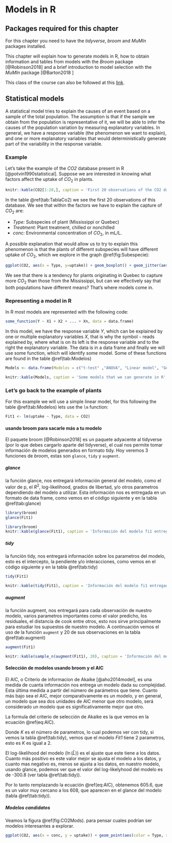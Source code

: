 # Models in R {#models}

## Packages required for this chapter

For this chapter you need to have the *tidyverse*, *broom* and *MuMIn* packages installed.

This chapter will explain how to generate models in R, how to obtain information and tables from models with the *Broom* package [@Robinson2018] and a brief introduction to model selection with the *MuMIn* package [@Barton2018 ]

This class of the course can also be followed at this [link]([link](https://sustainscapes.github.io/Class3/Modelos.html)). 

## Statistical models

A statistical model tries to explain the causes of an event based on a sample of the total population. The assumption is that if the sample we obtain from the population is representative of it, we will be able to infer the causes of the population variation by measuring explanatory variables. In general, we have a response variable (the phenomenon we want to explain), and one or more explanatory variables that would deterministically generate part of the variability in the response variable.

### Example

Let's take the example of the *CO2* database present in R [@potvin1990statistical]. Suppose we are interested in knowing what factors affect the uptake of $CO_2$ in plants.

```r
knitr::kable(CO2[1:20,], caption = 'First 20 observations of the CO2 database.', booktabs = TRUE, row.names = FALSE)
```

In the table \@ref(tab:TablaCo2) we see the first 20 observations of this database. We see that within the factors we have to explain the capture of $CO_2$ are:

* *Type:* Subspecies of plant (Mississippi or Quebec)
* *Treatment:* Plant treatment, chilled or nonchilled
* *conc:* Environmental concentration of $CO_2$, in mL/L.

A possible explanation that would allow us to try to explain this phenomenon is that the plants of different subspecies will have different uptake of $CO_2$, which we explore in the graph \@ref(fig:Subespecie):

```r

ggplot(CO2, aes(x = Type, y=uptake)) + geom_boxplot() + geom_jitter(aes(color = Type)) + theme_classic()
```

We see that there is a tendency for plants originating in Quebec to capture more $CO_2$ than those from the Mississippi, but can we effectively say that both populations have different means? That's where models come in.

### Representing a model in R

In R most models are represented with the following code:

```r
some_function(Y ~ X1 + X2 + ... + Xn, data = data.frame)
```

In this model, we have the response variable *Y*, which can be explained by one or multiple explanatory variables *X*, that is why the symbol `~` reads explained by, where what is on its left is the response variable and to the right the explanatory variable. The data is in a data frame and finally we will use some function, which will identify some model. Some of these functions are found in the table \@ref(tab:Modelos)

```r
Models <- data.frame(Modelos = c("t-test" ,"ANOVA", "Linear model", "Generalized linear model", "Generalized aditive model", "non-linear model", "Mixed effect models", "Boosted regression trees"), Funcion = c("t.test()", "aov()", "lm()", "glm()", "gam()", "nls()", "lmer()", "gbm()"))

knitr::kable(Models, caption = 'Some models that we can generate in R', booktabs = TRUE, row.names = FALSE)
```


### Let's go back to the example of plants

For this example we will use a simple linear model, for this following the table \@ref(tab:Modelos) lets use the `lm` function:

```r
Fit1 <- lm(uptake ~ Type, data = CO2)
```

#### usando broom para sacarle más a tu modelo

El paquete broom [@Robinson2018] es un paquete adyacente al tidyverse (por lo que debes cargarlo aparte del tidyverse), el cual nos permite tomar información de modelos generados en formato tidy. Hoy veremos 3 funciones de *broom*, estas son `glance`, `tidy` y `augment`.

##### glance

la función glance, nos entregará información general del modelo, como el valor de p, el $R^2$, log-likelihood, grados de libertad, y/o otros parametros dependiendo del modelo a utilizar. Esta información nos es entregada en un formato de data frame, como vemos en el código siguiente y en la tabla \@ref(tab:glance)

```r
library(broom)
glance(Fit1)
```

```r
library(broom)
knitr::kable(glance(Fit1), caption = 'Información del modelo fi1 entregada por la función glance', booktabs = TRUE, row.names = FALSE)
```

##### tidy

la función tidy, nos entregará información sobre los parametros del modelo, esto es el intercepto, la pendiente y/o interacciones, como vemos en el código siguiente y en la tabla \@ref(tab:tidy)

```r
tidy(Fit1)
```

```r
knitr::kable(tidy(Fit1), caption = 'Información del modelo fi1 entregada por la función glance', booktabs = TRUE, row.names = FALSE)
```

##### augment

la función augment, nos entregará para cada observación de nuestro modelo, varios parametros importantes como el valor predicho, los residuales, el distancia de cook entre otros, esto nos sirve principalmente para estudiar los supuestos de nuestro modelo. A continuación vemos el uso de la función `augment` y 20 de sus observaciones en la tabla \@ref(tab:augment)

```r
augment(Fit1)
```

```r
knitr::kable(sample_n(augment(Fit1), 20), caption = 'Información del modelo fi1 entregada por la función augment', booktabs = TRUE, row.names = FALSE)
```

#### Selección de modelos usando broom y el AIC

El AIC, o Criterio de informacion de Akaike [@aho2014model], es una medida de cuanta información nos entrega un modelo dada su complejidad. Esta última medida a partir del número de parámetros que tiene. Cuanto más bajo sea el AIC, mejor comparativamente es un modelo, y en general, un modelo que sea dos unidades de AIC menor que otro modelo, será considerado un modelo que es significativamente mejor que otro.

La formula del criterio de selección de Akaike es la que vemos en la ecuación \@ref(eq:AIC).

\begin{equation} 
  AIC = 2 K - 2 \ln{(\hat{L})}
  (\#eq:AIC)
\end{equation} 


Donde $K$ es el número de parametros, lo cual podemos ver con tidy, si vemos la tabla \@ref(tab:tidy), vemos que el modelo *Fit1* tiene 2 parametros, esto es $K$ es igual a 2.

El log-likelihood del modelo ($\ln{(\hat{L})}$) es el ajuste que este tiene a los datos. Cuanto más positivo es este valor mejor se ajusta el modelo a los datos, y cuanto mas negativo es, menos se ajusta a los datos, en nuestro modelo, usando glance, podemos ver que el valor del log-likelyhood del modelo es de -300.8 (ver tabla \@ref(tab:tidy)).

Por lo tanto remplazando la ecuación \@ref(eq:AIC), obtenemos 605.6, que es un valor muy cercano a los 608, que aparecen en el glance del modelo (tabla \@ref(tab:tidy)).

##### Modelos candidatos

Veamos la figura \@ref(fig:CO2Mods). para pensar cuales podrían ser modelos interesantes a explorar.

```r
ggplot(CO2, aes(x = conc, y = uptake)) + geom_point(aes(color = Type, shape = Treatment), size = 3)
```
